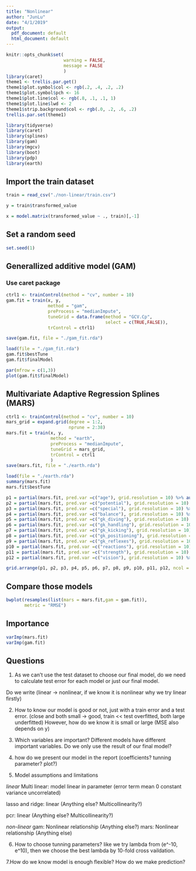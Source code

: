 ```yaml
---
title: "Nonlinear"
author: "JunLu"
date: "4/1/2019"
output:
  pdf_document: default
  html_document: default
---
```


```r
knitr::opts_chunk$set(
                      warning = FALSE,
                      message = FALSE
                      )
library(caret)
theme1 <- trellis.par.get()
theme1$plot.symbol$col <- rgb(.2, .4, .2, .2) 
theme1$plot.symbol$pch <- 16
theme1$plot.line$col <- rgb(.8, .1, .1, 1) 
theme1$plot.line$lwd <- 2
theme1$strip.background$col <- rgb(.0, .2, .6, .2)
trellis.par.set(theme1)

library(tidyverse)
library(caret)
library(splines)
library(gam)
library(mgcv)
library(boot)
library(pdp)
library(earth)
```


## Import the train dataset

```r
train = read_csv("./non-linear/train.csv")

y = train$transformed_value

x = model.matrix(transformed_value ~ ., train)[,-1] 
```

## Set a random seed

```r
set.seed(1)
```


## Generallized additive model (GAM)

### Use caret package
```r
ctrl1 <- trainControl(method = "cv", number = 10)
gam.fit = train(x, y,
                method = "gam",
                preProcess = "medianImpute",
                tuneGrid = data.frame(method = "GCV.Cp", 
                                      select = c(TRUE,FALSE)), 
                trControl = ctrl1)

save(gam.fit, file = "./gam_fit.rda")
```

```r
load(file = "./gam_fit.rda")
gam.fit$bestTune
gam.fit$finalModel
```


```r
par(mfrow = c(1,3)) 
plot(gam.fit$finalModel)
```


## Multivariate Adaptive Regression Splines (MARS)

```r
ctrl1 <- trainControl(method = "cv", number = 10)
mars_grid = expand.grid(degree = 1:2,
                        nprune = 2:38)
mars.fit = train(x, y,
                 method = "earth",
                 preProcess = "medianImpute",
                 tuneGrid = mars_grid,
                 trControl = ctrl1
                 )
save(mars.fit, file = "./earth.rda")
```

```r
load(file = "./earth.rda")
summary(mars.fit)
mars.fit$bestTune
```

```r
p1 = partial(mars.fit, pred.var =c("age"), grid.resolution = 10) %>% autoplot()
p2 = partial(mars.fit, pred.var =c("potential"), grid.resolution = 10) %>% autoplot()
p3 = partial(mars.fit, pred.var =c("special"), grid.resolution = 10) %>% autoplot()
p4 = partial(mars.fit, pred.var =c("balance"), grid.resolution = 10) %>% autoplot()
p5 = partial(mars.fit, pred.var =c("gk_diving"), grid.resolution = 10) %>% autoplot()
p6 = partial(mars.fit, pred.var =c("gk_handling"), grid.resolution = 10) %>% autoplot()
p7 = partial(mars.fit, pred.var =c("gk_kicking"), grid.resolution = 10) %>% autoplot()
p8 = partial(mars.fit, pred.var =c("gk_positioning"), grid.resolution = 10) %>% autoplot()
p9 = partial(mars.fit, pred.var =c("gk_reflexes"), grid.resolution = 10) %>% autoplot()
p10 = partial(mars.fit, pred.var =c("reactions"), grid.resolution = 10) %>% autoplot()
p11 = partial(mars.fit, pred.var =c("strength"), grid.resolution = 10) %>% autoplot()
p12 = partial(mars.fit, pred.var =c("vision"), grid.resolution = 10) %>% autoplot()

grid.arrange(p1, p2, p3, p4, p5, p6, p7, p8, p9, p10, p11, p12, ncol = 3, nrow = 4)
```


## Compare those models
```r
bwplot(resamples(list(mars = mars.fit,gam = gam.fit)), 
       metric = "RMSE")
```


## Importance
```r
varImp(mars.fit)
varImp(gam.fit)
```


## Questions

1. As we can't use the test dataset to choose our final model, do we need to calculate test error for each model or just our final model. 

Do we write (linear -> nonlinear, if we know it is nonlinear why we try linear firstly)

2. How to know our model is good or not, just with a train error and a test error. (close and both small -> good, train << test overfitted, both large underfitted) However, how do we know it is small or large (MSE also depends on y)

3. Which variables are important? Different models have different important variables. Do we only use the result of our final model?

4. how do we present our model in the report (coefficients? tunning parameter? plot?)


5. Model assumptions and limitations

*linear*
Multi linear: model linear in parameter (error term mean 0 constant variance uncorrelated)

lasso and ridge: linear (Anything else? Multicollinearity?)

pcr: linear (Anything else? Multicollinearity?)


*non-linear*
gam: Nonlinear relationship (Anything else?)
mars: Nonlinear relationship (Anything else)

6. How to choose tunning parameters?
like we try lambda from (e^-10, e^10), then we choose the best lambda by 10-fold cross vaildation.

7.How do we know model is enough flexible? How do we make prediction?


